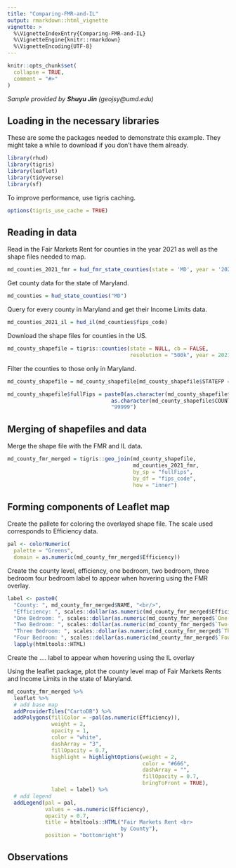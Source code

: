 ```yaml
---
title: "Comparing-FMR-and-IL"
output: rmarkdown::html_vignette
vignette: >
  %\VignetteIndexEntry{Comparing-FMR-and-IL}
  %\VignetteEngine{knitr::rmarkdown}
  %\VignetteEncoding{UTF-8}
---
```


```r
knitr::opts_chunk$set(
  collapse = TRUE,
  comment = "#>"
)
```

<i>Sample provided by <b>Shuyu Jin</b> (geojsy@umd.edu)</i>

## Loading in the necessary libraries

These are some the packages needed to demonstrate this example.
They might take a while to download if you don't have them already.

```r
library(rhud)
library(tigris)
library(leaflet)
library(tidyverse)
library(sf)
```

To improve performance, use tigris caching.

```r
options(tigris_use_cache = TRUE)
```

## Reading in data

Read in the Fair Markets Rent for counties in the year 2021 as well as the shape
files needed to map.

```r
md_counties_2021_fmr = hud_fmr_state_counties(state = 'MD', year = '2021')
```

Get county data for the state of Maryland.

```r
md_counties = hud_state_counties("MD")
```

Query for every county in Maryland and get their Income Limits data.

```r
md_counties_2021_il = hud_il(md_counties$fips_code)
```

Download the shape files for counties in the US.

```r
md_county_shapefile = tigris::counties(state = NULL, cb = FALSE,
                                       resolution = "500k", year = 2021)
```

Filter the counties to those only in Maryland.

```r
md_county_shapefile = md_county_shapefile[md_county_shapefile$STATEFP == 24, ]

md_county_shapefile$fullFips = paste0(as.character(md_county_shapefile$STATEFP),
                                 as.character(md_county_shapefile$COUNTYFP),
                                 "99999")
```

## Merging of shapefiles and data

Merge the shape file with the FMR and IL data.

```r
md_county_fmr_merged = tigris::geo_join(md_county_shapefile,
                                        md_counties_2021_fmr,
                                        by_sp = "fullFips",
                                        by_df = "fips_code",
                                        how = "inner")
```


## Forming components of Leaflet map

Create the pallete for coloring the overlayed shape file. The scale used
corresponds to Efficiency data.

```r
pal <- colorNumeric(
  palette = "Greens",
  domain = as.numeric(md_county_fmr_merged$Efficiency))
```

Create the county level, efficiency, one bedroom, two bedroom, three bedroom
four bedroom label to appear when hovering using the FMR overlay.

```r
label <- paste0(
  "County: ", md_county_fmr_merged$NAME, "<br/>",
  "Efficiency: ", scales::dollar(as.numeric(md_county_fmr_merged$Efficiency)), "<br/>",
  "One Bedroom: ", scales::dollar(as.numeric(md_county_fmr_merged$`One-Bedroom`)), "<br/>",
  "Two Bedroom: ", scales::dollar(as.numeric(md_county_fmr_merged$`Two-Bedroom`)), "<br/>",
  "Three Bedroom: ", scales::dollar(as.numeric(md_county_fmr_merged$`Three-Bedroom`)), "<br/>",
  "Four Bedroom: ", scales::dollar(as.numeric(md_county_fmr_merged$`Four-Bedroom`))) %>% 
  lapply(htmltools::HTML)
```

Create the .... label to appear when hovering using the IL overlay

Using the leaflet package, plot the county level map of Fair Markets Rents and 
Income Limits in the state of Maryland.

```r
md_county_fmr_merged %>% 
  leaflet %>% 
  # add base map
  addProviderTiles("CartoDB") %>% 
  addPolygons(fillColor = ~pal(as.numeric(Efficiency)),
              weight = 2,
              opacity = 1,
              color = "white",
              dashArray = "3",
              fillOpacity = 0.7,
              highlight = highlightOptions(weight = 2,
                                           color = "#666",
                                           dashArray = "",
                                           fillOpacity = 0.7,
                                           bringToFront = TRUE),
              label = label) %>% 
  # add legend
  addLegend(pal = pal, 
            values = ~as.numeric(Efficiency), 
            opacity = 0.7, 
            title = htmltools::HTML("Fair Markets Rent <br> 
                                    by County"),
            position = "bottomright")
```

## Observations
